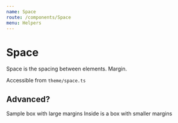 ```yaml
---
name: Space
route: /components/Space
menu: Helpers
---
```




# Space

Space is the spacing between elements. Margin.

Accessible from `theme/space.ts`

## Advanced?

<Playground>
  <Box bg="accentDark" sx={{ borderRadius: "m" }} width="400px" my="xl" textAlign="center">Sample box with large margins
    <Box bg="accentDark" width="400px" my="xs" textAlign="center">Inside is a box with smaller margins</Box>
  </Box>
</Playground>

